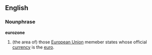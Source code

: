 ==English==
===Nounphrase===
'''eurozone'''
#(the area of) those [[European Union]] memeber states whose official [[currency]] is the [[euro]].
